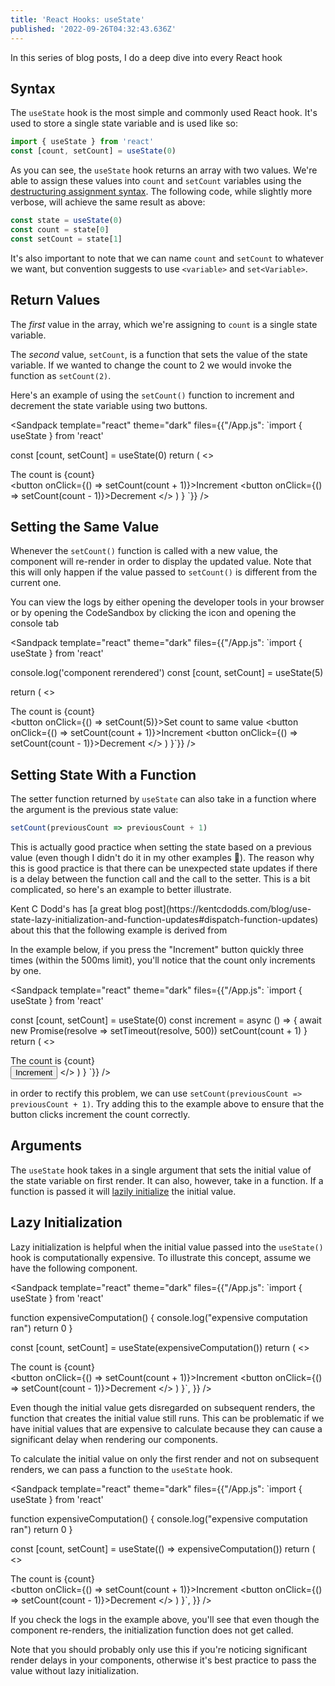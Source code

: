 ```yaml
---
title: 'React Hooks: useState'
published: '2022-09-26T04:32:43.636Z'
---
```

<Callout>
In this series of blog posts, I do a deep dive into every React hook
</Callout>

## Syntax

The `useState` hook is the most simple and commonly used React hook. It's used to store a single state variable and is used like so:

```jsx
import { useState } from 'react'
const [count, setCount] = useState(0)
```

As you can see, the `useState` hook returns an array with two values. We're able to assign these values into `count` and `setCount` variables
using the [destructuring assignment syntax](https://developer.mozilla.org/en-US/docs/Web/JavaScript/Reference/Operators/Destructuring_assignment).
The following code, while slightly more verbose, will achieve the same result as above:

```jsx
const state = useState(0)
const count = state[0]
const setCount = state[1]
```

It's also important to note that we can name `count` and `setCount` to whatever we want, but convention
suggests to use `<variable>` and `set<Variable>`.

## Return Values

The _first_ value in the array, which we're assigning to `count` is a single state variable.

The _second_ value, `setCount`, is a function
that sets the value of the state variable. If we wanted to change the count to 2 we would invoke the function as `setCount(2)`.

Here's an example
of using the `setCount()` function to increment and decrement the state variable using two buttons.

<Sandpack template="react" theme="dark" files={{"/App.js": `import { useState } from 'react'

  const [count, setCount] = useState(0)
  return (
    <>
      <div>The count is {count}</div>
      <button onClick={() => setCount(count + 1)}>Increment</button>
      <button onClick={() => setCount(count - 1)}>Decrement</button>
    </>
  )
}
`}} />


## Setting the Same Value

Whenever the `setCount()` function is called with a new value, the component will re-render in order to display the updated value. Note
that this will only happen if the value passed to `setCount()` is different from the current one.

<Callout>
You can view the logs by either opening the developer tools in your browser or by opening the CodeSandbox by clicking the
<ArrowTopRightOnSquareIcon className="w-4 h-4 inline-flex items-center" /> icon and opening the console tab
</Callout>


<Sandpack template="react" theme="dark" files={{"/App.js": `import { useState } from 'react'

  console.log('component rerendered')
  const [count, setCount] = useState(5)

  return (
    <>
      <div>The count is {count}</div>
      <button onClick={() => setCount(5)}>Set count to same value</button>
      <button onClick={() => setCount(count + 1)}>Increment</button>
      <button onClick={() => setCount(count - 1)}>Decrement</button>
    </>
  )
}`}} />

## Setting State With a Function

The setter function returned by `useState` can also take in a function where the argument is the previous state value:

```jsx
setCount(previousCount => previousCount + 1)
```

This is actually good practice when setting the state based on a previous value (even though I didn't do it in my other examples 😬). The reason
why this is good practice is that there can be unexpected state updates if there is a delay between the function call and the call to the setter.
This is a bit complicated, so here's an example to better illustrate.

<Callout>
Kent C Dodd's has [a great blog post](https://kentcdodds.com/blog/use-state-lazy-initialization-and-function-updates#dispatch-function-updates) about this that the following example is derived from
</Callout>

In the example below, if you press the "Increment" button quickly three times (within the 500ms limit), you'll notice 
that the count only increments by one.

<Sandpack template="react" theme="dark" files={{"/App.js": `import { useState } from 'react'

  const [count, setCount] = useState(0)
  const increment = async () => {
    await new Promise(resolve => setTimeout(resolve, 500))
    setCount(count + 1)
  }
  return (
    <>
      <div>The count is {count}</div>
      <button onClick={increment}>Increment</button>
    </>
  )
}
`}} />

in order to rectify this problem, we can use `setCount(previousCount => previousCount + 1)`. Try adding this to the example
above to ensure that the button clicks increment the count correctly.


## Arguments

The `useState` hook takes in a single argument that sets the initial value of the state variable on first render. It can also, however,
take in a function. If a function is passed it will [lazily initialize](https://reactjs.org/docs/hooks-reference.html#lazy-initial-state) the initial
value.

## Lazy Initialization

Lazy initialization is helpful when the initial value passed into the `useState()` hook is computationally expensive.
To illustrate this concept, assume we have the following component.

<Sandpack template="react" theme="dark" files={{"/App.js": `import { useState } from 'react'

function expensiveComputation() {
  console.log("expensive computation ran")
  return 0
}

  const [count, setCount] = useState(expensiveComputation())
  return (
    <>
      <div>The count is {count}</div>
      <button onClick={() => setCount(count + 1)}>Increment</button>
      <button onClick={() => setCount(count - 1)}>Decrement</button>
    </>
  )
}`,
}} />

Even though the initial value gets disregarded on
subsequent renders, the function that creates the initial value still runs. This can be problematic if we
have initial values that are expensive to calculate because they can cause a significant delay when
rendering our components.

To calculate the initial value on only the first render and not on subsequent renders, we can pass a function
to the `useState` hook.

<Sandpack template="react" theme="dark" files={{"/App.js": `import { useState } from 'react'

function expensiveComputation() {
console.log("expensive computation ran")
return 0
}

  const [count, setCount] = useState(() => expensiveComputation())
  return (
    <>
      <div>The count is {count}</div>
      <button onClick={() => setCount(count + 1)}>Increment</button>
      <button onClick={() => setCount(count - 1)}>Decrement</button>
    </>
  )
}`,
}} />

If you check the logs in the example above, you'll see that even though the component re-renders, the
initialization function does not get called.

Note that you should probably only use this if you're noticing significant render delays in your components,
otherwise it's best practice to pass the value without lazy initialization.